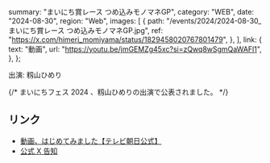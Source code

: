   summary: "まいにち賞レース つめ込みモノマネGP",
  category: "WEB",
  date: "2024-08-30",
  region: "Web",
  images: [
    {
      path: "/events/2024/2024-08-30_まいにち賞レース つめ込みモノマネGP.jpg",
      ref: "https://x.com/himeri_momiyama/status/1829458020767801479",
    },
  ],
  link: {
    text: "動画",
    url: "https://youtu.be/jmGEMZg45xc?si=zQwq8wSgmQaWAFl1",
  },
};

出演: 籾山ひめり

{/* まいにちフェス 2024 、籾山ひめりの出演で公表されました。 */}

## リンク

- [動画、はじめてみました【テレビ朝日公式】](https://youtube.com/@utabara_5ch)
- [公式 X 告知](https://x.com/takanenofficial/status/1829376023622041762)
